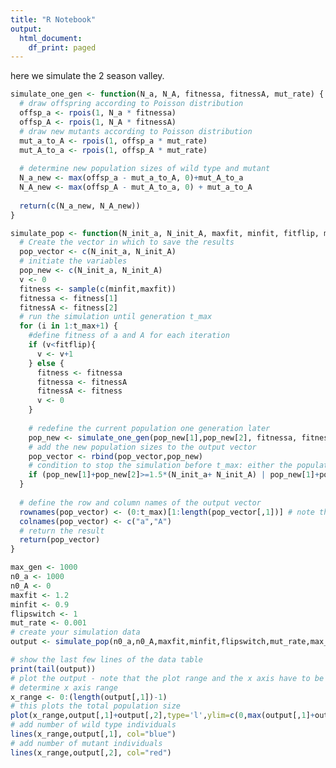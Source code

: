 ```yaml
---
title: "R Notebook"
output:
  html_document:
    df_print: paged
---
```


here we simulate the 2 season valley.
```r
simulate_one_gen <- function(N_a, N_A, fitnessa, fitnessA, mut_rate) {
  # draw offspring according to Poisson distribution
  offsp_a <- rpois(1, N_a * fitnessa)
  offsp_A <- rpois(1, N_A * fitnessA)
  # draw new mutants according to Poisson distribution
  mut_a_to_A <- rpois(1, offsp_a * mut_rate)
  mut_A_to_a <- rpois(1, offsp_A * mut_rate)
  
  # determine new population sizes of wild type and mutant
  N_a_new <- max(offsp_a - mut_a_to_A, 0)+mut_A_to_a
  N_A_new <- max(offsp_A - mut_A_to_a, 0) + mut_a_to_A
  
  return(c(N_a_new, N_A_new))
}
```


```r
simulate_pop <- function(N_init_a, N_init_A, maxfit, minfit, fitflip, mut_rate, t_max) {
  # Create the vector in which to save the results
  pop_vector <- c(N_init_a, N_init_A)
  # initiate the variables
  pop_new <- c(N_init_a, N_init_A)
  v <- 0
  fitness <- sample(c(minfit,maxfit))
  fitnessa <- fitness[1]
  fitnessA <- fitness[2]
  # run the simulation until generation t_max
  for (i in 1:t_max+1) {
    #define fitness of a and A for each iteration
    if (v<fitflip){
      v <- v+1
    } else {
      fitness <- fitnessa
      fitnessa <- fitnessA
      fitnessA <- fitness
      v <- 0
    }
      
    # redefine the current population one generation later
    pop_new <- simulate_one_gen(pop_new[1],pop_new[2], fitnessa, fitnessA, mut_rate)
    # add the new population sizes to the output vector
    pop_vector <- rbind(pop_vector,pop_new)
    # condition to stop the simulation before t_max: either the population exceeds 1.5 times the original population size, or it goes extinct
    if (pop_new[1]+pop_new[2]>=1.5*(N_init_a+ N_init_A) | pop_new[1]+pop_new[2]==0) break
  }
  
  # define the row and column names of the output vector
  rownames(pop_vector) <- (0:t_max)[1:length(pop_vector[,1])] # note that the vector has to be cut if the simulation stopped early
  colnames(pop_vector) <- c("a","A")
  # return the result
  return(pop_vector)	
}

max_gen <- 1000
n0_a <- 1000
n0_A <- 0
maxfit <- 1.2
minfit <- 0.9
flipswitch <- 1
mut_rate <- 0.001
# create your simulation data
output <- simulate_pop(n0_a,n0_A,maxfit,minfit,flipswitch,mut_rate,max_gen)

# show the last few lines of the data table
print(tail(output))
# plot the output - note that the plot range and the x axis have to be adjusted based on the length of the table
# determine x axis range 
x_range <- 0:(length(output[,1])-1)
# this plots the total population size
plot(x_range,output[,1]+output[,2],type='l',ylim=c(0,max(output[,1]+output[,2])),xlab = "Generation",ylab = "Population size")
# add number of wild type individuals
lines(x_range,output[,1], col="blue")
# add number of mutant individuals
lines(x_range,output[,2], col="red")
```